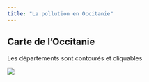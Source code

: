 ```yaml
---
title: "La pollution en Occitanie"
---
```


## Carte de l'Occitanie

Les départements sont contourés et cliquables

![](pollutionOcc/images/hHZ2EV01.svg)

```python

```
